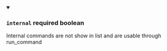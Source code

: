 
<details className="config-field" data-expandable="false" open>
<summary>

### `internal` <span class="config-field-required" data-required="false">required</span> <span class="config-field-type">boolean</span> <span class="config-field-default"></span>

Internal commands are not show in list and are usable through run_command

</summary>



</details>
